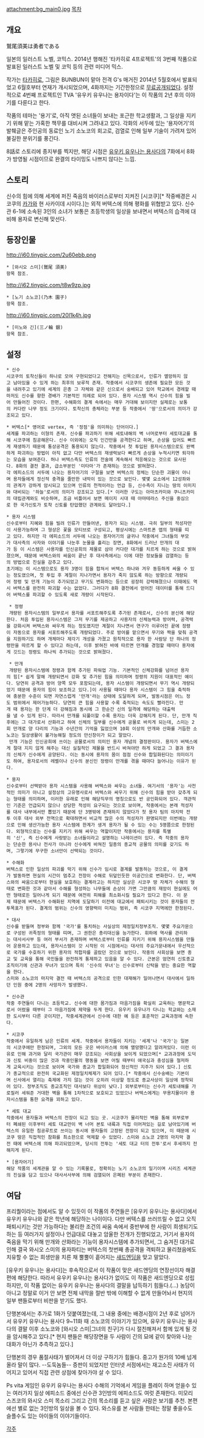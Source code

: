 attachment:bg_main0.jpg
[[목차]]
== 개요 ==
鷲尾須美は勇者である

일본의 일러스트 노벨, 코믹스. 2014년 행해진 '타카히로 4프로젝트'의 3번째 작품으로 발표된 일러스트 노벨 및 코믹 등의 관련 미디어 믹스.

작가는 [[타카히로(미나토 소프트)|타카히로]], 그림은 BUNBUN이 맡아 전격 G's 매거진 2014년 5월호에서 발표되었고 6월호부터 연재가 개시되었으며, 4화까지는 기간한정으로 [[http://spiritualize.tistory.com/241|무료공개되었다]]. 설정적으로 4번째 프로젝트인 TVA '유우키 유우나는 용자이다'는 이 작품의 2년 후의 이야기를 다룬다고 한다.

작품의 테마는 '용기'로, 아직 앳된 소녀들이 보내는 포근한 학교생활과, 그 일상을 지키기 위해 맡는 가혹한 책무를 대비시켜 그려내고 있다. 각화의 서두에 있는 '용자어기'의 발췌글은 주인공의 동료인 노기 소노코의 회고로, 검열로 인해 일부 기술이 가려져 있어 불길한 분위기를 풍긴다.

8話로 스토리에 종지부를 찍지만, 해당 시점은 [[유우키 유우나는 용사다]]의 7화에서 8화가 방영될 시점이므로 완결의 타이밍도 나쁘지 않다는 느낌.

== 스토리 ==
신수의 힘에 의해 세계에 퍼진 죽음의 바이러스로부터 지켜진 [시코쿠][* 작중배경은 시코쿠의 [[카가와]] 현 사카이데 시이다.]는 외적 버텍스에 의해 평화를 위협받고 있다.
신수관 6-1에 소속된 3인의 소녀가 보통은 초등학생의 일상을 보내면서 버텍스의 습격에 대비해 용자로 변신해 맞선다.

== 등장인물 ==
http://i60.tinypic.com/2u60ebb.png
 * [와시오 스미](鷲尾 須美)
 항목 참조.

http://i62.tinypic.com/t8w9zp.jpg
 * [노기 소노코](乃木 園子)
 항목 참조.

http://i60.tinypic.com/20l1k4h.jpg
 * [미노와 긴](三ノ輪 銀)
 항목 참조.

== 설정 ==
 * 신수
 시코쿠의 토착신들이 하나로 모여 구현되었다고 전해지는 신목으로서, 인류가 멸망하지 않고 남아있을 수 있게 하는 최후의 보루적 존재. 작중에서 시코쿠의 생존에 필요한 모든 것을 내려주고 있기에 세계의 은총 그 자체와 같은 신으로서 숭배되고 있어 학교에서 경례할 때마저도 신수를 향한 경배가 기본적인 의례로 되어 있다. 용자 시스템 역시 신수의 힘을 빌어 만들어진 것이다. 한편, 수해화의 결계 속에서는 매우 거대해 보이지만 실제로는 보통의 커다란 나무 정도 크기이다. 토착신의 총체라는 부분 등 작중에서 '땅'으로서의 의미가 강조되고 있다.

 * 버텍스[* 영어로 vertex, 즉 '정점'을 의미하는 단어이다.]
 세계를 파괴하는 이형의 존재. 신수를 파괴하기 위해 세토내해의 벽 너머로부터 세토대교를 통해 시코쿠에 침공해온다. 신수 이외에는 오직 인간만을 공격한다고 하며, 손상을 입어도 빠르게 재생하기 때문에 통상공격은 통용되지 않는다. 작중에서 첫 투입된 용자시스템으로도 완벽하게 파괴하는 방법이 아직 없고 다만 버텍스의 재생력보다 빠르게 손상을 누적시키면 퇴각하는 모습을 보여준다. 허나 버텍스측도 인류의 전술에 계속해서 적응해오는 것으로 묘사된다. 8화의 결전 결과, 급소부분인 '미타마'가 존재하는 것으로 밝혀졌다.
 각 에피소드의 서두에 나오는 용자어기의 구절을 보면 버텍스의 정체는 단순한 괴물이 아니며 용자들에게 정신적 충격을 줄만한 내막이 있는 것으로 보인다. 몇몇 요소에서 12성좌와의 관계가 강하게 암시되고 있으며 인류의 천적이라는 언급 등, 신수측이 지니는 땅의 이미지와 대비되는 '하늘'로서의 의미가 강조되고 있다.[* 이러한 구도는 아마츠카미와 쿠니츠카미의 대립관계와도 비슷하며, 조금 비틀어서 보면 메이지 시대 때 아마테라스 주신을 중심으로 한 국가신토가 토착 신토를 탄압했던 관계와도 닮아있다.]

 * 용자 시스템
 신수로부터 지혜와 힘을 빌려 인류가 만들어낸, 용자가 되는 시스템. 극히 일부의 적성자만이 사용가능하며 그 형상은 꽃을 모티브로 구성되고, 평상시에는 스마트폰 앱의 형태를 띠고 있다. 하지만 각 에피소드의 서두에 나오는 용자어기의 글귀나 작중에서 그녀들의 부모가 대사측의 사자와 이야기를 나눈후 눈물을 흘리는 장면, 8화에서 드러난 만개의 대가 등 이 시스템은 사용자를 인신공희의 제물로 삼아 커다란 대가를 치르게 하는 것으로 밝혀졌으며, 때문에 버텍스와의 싸움이 끝난 후 대사측에서는 이에 대한 정보들을 검열하는 등의 방법으로 진실을 감추고 있다.
 초기에는 이 시스템으로도 용자 3명이 힘을 합쳐서 버텍스 하나와 겨우 동등하게 싸울 수 있는 정도였으며, 첫 투입 후 계절이 지나가면서 용자가 죽지 않도록 하는 방향으로 개량되어 정령 및 만개 기능이 추가되었고 무기도 변화하는 등으로 굉장히 강력해졌으나 이때에도 역시 버텍스를 완전히 파괴할 수는 없었다. 그러다가 8화 결전에서 얻어진 데이터를 통해 드디어 버텍스를 파괴할 수 있도록 새로 개량이 시작된다. 

  * 정령
  개량된 용자시스템의 일부로서 용자를 서포트해주도록 추가된 존재로서, 신수의 분신에 해당한다. 처음 투입된 용자시스템은 그저 무기를 제공하고 사용자의 신체능력과 방어력, 공격력을 강화시켜 버텍스와 싸우게 하는 정도였지만 계절이 지나면서 연구가 이루어진 끝에 정령이 자동으로 용자를 서포트해주도록 개량되었다. 주로 방어를 맡으면서 무기와 짝을 맞춰 공격을 지원하기도 하며 개체마다 제각기 개성을 가졌고 원칙적으로 용자 한 사람당 단 하나의 정령만을 따르게 할 수 있다고 하는데, 이후 밝혀진 바에 따르면 만개를 경험할 때마다 용자에게 깃드는 정령도 하나씩 추가되는 것으로 밝혀졌다. 

  * 만개
  개량된 용자시스템에 정령과 함께 추가된 파워업 기능. 기본적인 신체강화를 넘어선 용자의 힘[* 쉽게 말해 개량되면서 강화 및 추가된 힘을 의미하며 정령의 지원이 대표적인 예이다. 당연히 공격과 방어 양쪽 모두 포함되는데, 용자 시스템이 개량되면서 무기 역시 개량되었기 때문에 용자의 힘이 보조하고 있다.]이 사용될 때마다 용자 시스템이 그 힘을 축적하여 충분한 수준이 되면 자연스럽게 '만개'라는 상태에 도달하게 되며, 발동시점은 어느 정도 범위에서 제어가능하다. 당연히 큰 힘을 사용할 수록 축적되는 속도도 빨라진다. 만개 때 용자는 한 단계 더 강해짐과 동시에 그 한순간 신의 일격에 해당하는 대출력을 낼 수 있게 된다. 따라서 만개를 되풀이할 수록 용자는 더욱 강해지게 된다. 단, 만개 직후에는 그 대가로서 산화라고 하여 신체의 일부를 신수에게 공물로 바치게 되는데, 스미는 2회 만개로 양 다리의 기능과 수년간의 기억을 잃었으며 10회 이상의 만개와 산화를 거듭한 소노코는 일상생활이 불가능해질 정도의 만신창이가 되고 말았다.
  만개 기능은 인신공희에 쓰이는 공물로서의 의미인 용자 개념의 결정판이다. 용자가 버텍스에게 절대 지지 않게 해주는 대신 실질적인 제물을 반드시 바쳐야만 하게 되었고 그 결과 용자의 신체가 신수에게 공양된다. 이는 동시에 용자의 몸이 점점 신수와 합일화된다는 의미이기도 하여, 용자로서의 레벨이나 신수의 분신인 정령이 만개를 겪을 때마다 늘어나는 이유가 된다.

 * 용자
 신수로부터 선택받아 용자 시스템을 사용해 버텍스와 싸우는 소녀들. 여기서의 '용자'는 사전적인 의미가 아니고 설정상의 고유명사로서 버텍스와 싸우기 위해 신수의 힘을 받아 갖추게 되는 형태를 의미하며, 이러한 유래로 인해 해당직무의 명칭으로도 반 공인화되어 있다. 객관적인 기준은 언급되지 않으나 상당한 적성이 요구되는 것으로 보이며, 작중에서는 본래 적성자를 대사 내부에서만 뽑았기 때문에 단 3명밖에 존재하지 않았다가 첫 용자 팀의 마지막 전투 이후 대사 외부 전역으로 확대하면서 비교적 많은 수의 적성자가 판명되지만 이번에는 개량으로 인해 생산가능한 용자 시스템에 한계가 생겨 용자가 될 수 있는 수는 5명쯤으로 한정된다. 외형적으로는 신수를 지키기 위해 싸우는 역할이지만 작중에서는 용자를 특별히 '신', 즉 신수에게 사랑받는 소녀들이라고 설명하는 나레이션이 있다. 즉 작중의 용자는 단순한 용사나 전사가 아니라 신수에게 바쳐진 일종의 종교적 공물의 의미를 갖기도 하며, 그렇기에 무구한 소녀만이 선택되는 것이다. 

 * 수해화
 버텍스로 인한 일상의 파괴를 막기 위해 신수가 임시로 결계를 발동하는 것으로, 이 결계가 발동하면 현실의 시간이 멈추고 전장이 수해로 뒤덮인듯한 이공간으로 변화한다. 단, 버텍스와의 싸움으로부터 현실을 보호하는 결계라고는 하지만 실상은 시코쿠 땅 자체가 수해의 형태로 변화한 것과 같아서 수해를 형성하는 나무들에 손상이 가면 그만큼의 재앙이 현실에도 어떤 형태로든 일어나게 되기 때문에 여전히 피해를 최소화시킬 필요가 있다고 한다. 이 문제 때문에 버텍스가 수해화된 지역에 도달하기 이전에 대교에서 패퇴시키는 것이 용자들의 전투목표가 된다. 결계의 범위는 신수의 영향력이 미치는 범위, 즉 시코쿠 지역에만 한정된다.

 * 대사
 신수를 받들며 정부와 함께 '국가'를 통치하는 사실상의 제정일치정부조직. 몇몇 주요가문으로 구성된 귀족정의 형태를 띠며, 그 권한은 총리대신을 능가한다. 휘하에 역사를 관리하는 대사서사부 등 여러 부서가 존재하며 버텍스로부터 인류를 지키기 위해 용자시스템을 만들어 운용하고 있는데, 용자시스템이 갓 시작된 이 시점에서는 대사의 주요가문내에서 우선적으로 국가를 수호하기 위한 용자의 적합자를 골랐던 것으로 보인다. 작중의 사회상을 보면 종교 및 교육을 통해 국민들을 완전하게 통제하고 있음을 알 수 있다. 근본은 엄연히 신토종교조직이기에 신관과 무녀가 있으며 특히 '신수의 무녀'는 신수로부터 신탁을 받는 중요한 역할을 한다.
 스미와 소노코의 마지막 결전 때 버텍스의 공격으로 인한 대재해가 일어나면서 대사에서 일하던 인원 중에 2명의 사망자가 발생했다. 

 * 신수관
 작중 주연들이 다니는 초등학교. 신수에 대한 몸가짐과 마음가짐을 확실히 교육하는 명문학교로서 어렸을 때부터 그 마음가짐에 제약을 두게 한다. 유우키 유우나가 다니는 학교와는 소재한 도시부터 다른 곳이지만, 작중세계관에서 신수에 대한 예 등은 표준적인 교육과정에 속한다. 

 * 시코쿠
 작중에서 유일하게 남은 인류의 세계. 작중에서 용자들이 지키는 '세계'나 '국가'는 일본의 시코쿠에만 한정되며, 그외의 모든 곳은 바이러스에 의해 멸망했다고 알려져있다. 이런 이유로 인해 과거와 달리 국가관이 매우 강조되는 사회상을 보이게 되었으며[* 교과과정에 도덕과 신토 비중이 많은 것과 작중인물의 행동을 보면 어릴 때부터 애국심과 충성심을 철저하게 교육시키는 것으로 보이며 국가와 종교가 합일화되어 정신적인 지주가 되어 있다.] 신토가 종교적으로 완전히 국교화된 제정일치체제가 되어 있다.[* 작중에서 신수숭배는 기본이며 신사에서 열리는 축제에 가지 않는 것이 오히려 이상할 정도로 종교사상이 일상에 정착되어 있다. 정부조직도 종교조직인 대사보다 위상이 낮다.] 외부로부터는 신수가 세토내해를 가로질러 세워준 거대한 벽을 통해 1차적으로 보호되고 있었으나 버텍스에게는 무용지물이라 용자시스템을 통한 요격을 꾀하고 있다. 

 * 세토 대교
 작중에서 용자들과 버텍스의 전장이 되고 있는 곳. 시코쿠가 물리적인 벽을 통해 외부로부터 폐쇄된 이후부터 세토 대교만이 벽 너머 본토 내륙과 직접 이어져있는 길로 남아있기에 버텍스의 유일한 침공루트로 쓰이는 동시에 용자들의 고정된 전장이 되고 있으며, 이 때문에 시코쿠 땅은 직접적인 참화를 최소한으로 억제할 수 있었다. 스미와 소노코 2명의 마지막 결전 때에 버텍스에 의해 파괴되었으며, 당시의 전투는 '세토 대교 터의 전투'로서 후세까지 전해지게 된다.

 * [용자어기]
 해당 작품의 세계관을 알 수 있는 기록물로, 정확히는 노기 소노코의 일기이며 시리즈 세계관의 진실을 담고 있으나 대사서사부에 의해 검열되어 은폐된 부분이 존재한다.

== 여담 ==
프리퀄이라는 점에서도 알 수 있듯이 이 작품의 주연들은 [유우키 유우나는 용사다]에서 유우키 유우나와 같은 학년에 해당하는 나이이다. 다만 버텍스를 쓰러뜨릴 수 없고 오직 패퇴시키는 것만 가능하다는 불리한 조건의 싸움 속에서 중반부에 한 사람이 희생되기도 하는 등 여러가지 설정이나 언급대로 대놓고 암울한 전개가 진행되었고, 거기서 용자의 죽음을 막기 위해 만개와 산화라는 기능이 용자시스템에 추가되면서, 그 숨겨진 대가로 인해 결국 와시오 스미의 용자파티는 버텍스의 첫번째 총공격을 격퇴하고 물리쳤음에도 치유할 수 없는 희생만을 치른 채 뿔뿔이 흩어지는 [[새드엔딩]]을 맞고 말았다.  

[유우키 유우나는 용사다]는 후속작으로서 이 작품이 맞은 새드엔딩의 연장선이자 해결편에 해당한다. 따라서 유우키 유우나는 용사다가 없이도 이 작품은 새드엔딩으로 성립하지만, 이 작품 없이는 유우키 유우나는 용사다의 결말을 납득하기 힘들다.(...) 농담이 아니고 정말로 이거 안 보면 전체 내막을 절반 밖에 이해할 수 없게 만들어놔서 현지의 일부 팬들로부터 비판을 받기도 했다.

단행본에서는 추가로 1화가 덧붙여졌는데, 그 내용 중에는 배경시점이 2년 후로 넘어가서 유우키 유우나는 용사다 9~11화 때 소노코의 이야기가 있으며, 유우키 유우나는 용사다의 결말 이후 소노코와 [와시오 스미|그녀의 친구]가 다시 절친해져서 함께 있게 될 것을 암시해주고 있다.[* 현지 팬들은 해당장면을 두 사람이 긴의 묘에 같이 찾아와 나눈 대화가 아닌가 추측하고 있다.]

단행본의 경우 품절사태가 벌어져서 더 이상 구하기가 힘들다. 중고가 원가의 10배 넘게 올라 말이 많다. --도둑놈들-- 증판이 되었지만 인터넷 서점에서는 재고소진 사태가 이어지고 있어서 직접 관련 상점에 찾아가야 살 수 있다.

Ps vita 게임인 유우키 유우나는 용사다 수해의 기억에서 게임을 플레이 하며 얻을수 있는 여러가지 일상 에피소드 중에선 신수관 3인방의 에피소드도 여럿 존재한다. 미모리 스즈코의 와시오 스미 목소리 그리고 긴의 목소리를 듣고 싶은 사람은 보기를 추천. 본편에선 별로 없는 3인방의 일상을 볼 수 있다. 와스유를 본 사람들 한테는 정말 좋을수도 슬플수도 있는 아이들의 이야기들이다. 


[[각주]]
